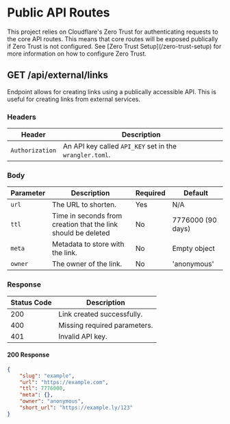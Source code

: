 
# Public API Routes

<Callout type="warning" emoji="❕">
    This project relies on Cloudflare's Zero Trust for authenticating requests to the core API routes. This means that core routes will be exposed publically if Zero Trust is not configured. See [Zero Trust Setup](/zero-trust-setup) for more information on how to configure Zero Trust.
</Callout>

## GET /api/external/links
Endpoint allows for creating links using a publically accessible API. This is useful for creating links from external services.

### Headers
| Header | Description |
| ------ | ----------- |
| `Authorization` | An API key called `API_KEY` set in the `wrangler.toml`. |

### Body
| Parameter | Description | Required | Default |
| --------- | ----------- | -------- | ------- |
| `url` | The URL to shorten. | Yes | N/A |
| `ttl` | Time in seconds from creation that the link should be deleted | No | 7776000 (90 days) |
| `meta` | Metadata to store with the link. | No | Empty object |
| `owner` | The owner of the link. | No | 'anonymous' |

### Response
| Status Code | Description |
| ----------- | ----------- |
| 200 | Link created successfully. |
| 400 | Missing required parameters. |
| 401 | Invalid API key. |

#### 200 Response
```json
{
    "slug": "example",
    "url": "https://example.com",
    "ttl": 7776000,
    "meta": {},
    "owner": "anonymous",
    "short_url": "https://example.ly/123"
}
```

